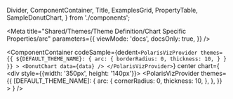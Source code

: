 
  Divider,
  ComponentContainer,
  Title,
  ExamplesGrid,
  PropertyTable,
  SampleDonutChart,
} from './components';

<Meta
  title="Shared/Themes/Theme Definition/Chart Specific Properties/arc"
  parameters={{
    viewMode: 'docs',
    docsOnly: true,
  }}
/>

<Title>✍️ Theme Definition</Title>

<Title type="h3">
  <code>arc</code>
</Title>

<PropertyTable>
  <PropertyTable.Row
    property="arc.borderRadius"
    type="number"
    description="determines whether the arc should have sharp or round corners"
    chartsAffected={['DonutChart']}
  />
  <PropertyTable.Row
    property="arc.thickness"
    type="number"
    description="determines the width of each arc segment"
    chartsAffected={['DonutChart']}
  />
</PropertyTable>

<Title type="h4">Examples:</Title>

<ExamplesGrid cols={2}>

<ComponentContainer
  codeSample={dedent`
    <PolarisVizProvider
      themes={{
        ${DEFAULT_THEME_NAME}: {
          arc: {
            borderRadius: 0,
            thickness: 10,
          }
        }
      }}
    >
      <DonutChart data={data} />
    </PolarisVizProvider>
  `}
  center
  chart={
    <div style={{width: '350px', height: '140px'}}>
      <PolarisVizProvider
        themes={{
          [DEFAULT_THEME_NAME]: {
            arc: {
              cornerRadius: 0,
              thickness: 10,
            },
          },
        }}
      >
        <SampleDonutChart />
      </PolarisVizProvider>
    </div>
  }
/>

</ExamplesGrid>

